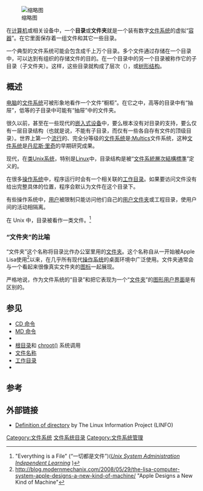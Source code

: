 {{NoteTA
|G1 = IT
}}
{{About|计算机文件系统{{里}}储存文件名称和排列地址的目录|文具用品|文件夹}}
[[File:Maildir.png|缩略图]]

在[[计算机|计算机]]或相关设备中，一个'''目录'''或'''文件夹'''就是一个装有数字[[文件系统|文件系统]]的虚拟“[[容器|容器]]”。在它里面保存着一组文件和其它一些目录。

一个典型的文件系统可能会包含成千上万个目录。多个文件通过存储在一个目录中，可以达到有组织的存储文件的目的。在一个目录中的另一个目录被称作它的子目录（子文件夹）。这样，这些目录就构成了层次（{{lang|en|hierarchy}}），或[[树形结构|树形结构]]。

== 概述 ==
[[电脑|电脑]]的[[文件系统|文件系统]]可被形象地看作一个文件“橱柜”。在它之中，高等的目录中有“抽屉”，低等的子目录中可能有“抽屉”中的文件夹。

很久以前，甚至在一些现代的[[嵌入式设备|嵌入式设备]]中，要么根本没有对目录的支持，要么仅有一层目录结构（也就是说，不能有子目录，而仅有一些各自存有文件的顶级目录）。世界上第一个[[流行|流行]]的、完全分等级的[[文件系统|文件系统]]是[[:Multics|:Multics]]文件系统，这种[[文件系统|文件系统]]是[[丹尼斯·里奇|丹尼斯·里奇]]的早期研究成果。

现代，在[[类Unix系统|类Unix系统]]，特别是[[Linux|Linux]]中，目录结构是被“[[文件系統層次結構標準|文件系統層次結構標準]]”定义的。

在很多[[操作系统|操作系统]]中，程序运行时会有一个相关联的[[工作目录|工作目录]]。如果要访问文件没有给出完整具体的位置，程序会默认为文件在这个目录下。

有些操作系统中，[[用户#用户账号|用户]]被限制只能访问他们自己的[[家目錄|用户文件夹]]或工程目录，使用户间的活动相隔离。

在 Unix 中，目录被看作一类文件。<ref>"Everything is a File" (“一切都是文件”)(''[http://www.uwsg.indiana.edu/usail/concepts/filesystems/everything-is-a-file.html Unix System Administration Independent Learning] {{Wayback|url=http://www.uwsg.indiana.edu/usail/concepts/filesystems/everything-is-a-file.html |date=20080331221623 }}'')</ref>

=== “文件夹”的比喻 ===
“文件夹”这个名称将目录比作办公室里用的[[文件夹|文件夹]]。这个名称自从一开始被Apple Lisa使用<ref>http://blog.modernmechanix.com/2008/05/29/the-lisa-computer-system-apple-designs-a-new-kind-of-machine/ {{Wayback|url=http://blog.modernmechanix.com/2008/05/29/the-lisa-computer-system-apple-designs-a-new-kind-of-machine/ |date=20091021054607 }} "Apple Designs a New Kind of Machine"</ref>以来，在几乎所有现代[[操作系统|操作系统]]的桌面环境中广泛使用。文件夹通常会与一个看起来很像真实文件夹的[[图标|图标]]一起展现。

严格地说，作为文件系统的“目录”和把它表现为一个“[[文件夹|文件夹]]”的[[图形用户界面|图形用户界面]]是有区别的。{{請求來源}}

== 参见 ==
* [[cd_(命令)|CD 命令]]
* [[mkdir|MD 命令]]
* {{tsl|en|pushd and popd|4=pushd and popd commands}}
* [[根目录|根目录]]和 [[Choot|chroot()]] 系统调用
* [[文件名称|文件名称]]
* [[工作目录|工作目录]] 
* {{tsl|en|Web directory|Web 目录}}

== 参考 ==
{{Reflist}}

== 外部链接 ==
* [http://www.bellevuelinux.org/directory.html Definition of directory] {{Wayback|url=http://www.bellevuelinux.org/directory.html |date=20100302043638 }} by The Linux Information Project (LINFO)

{{Authority control}}
[[Category:文件系统|Category:文件系统]]
[[Category:文件系统目录|]]
[[Category:文件系统管理|Category:文件系统管理]]
